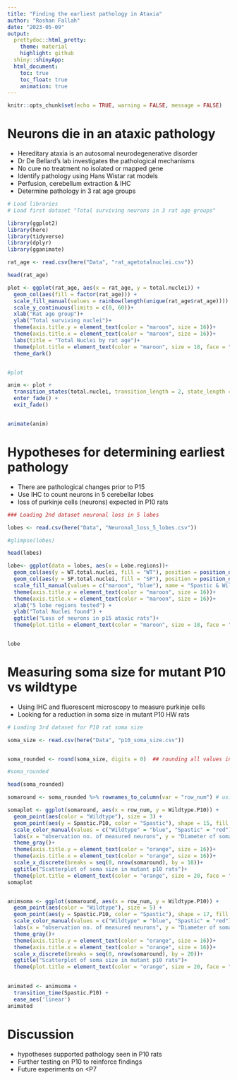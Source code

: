```yaml
---
title: "Finding the earliest pathology in Ataxia"
author: "Roshan Fallah"
date: "2023-05-09"
output:
  prettydoc::html_pretty:
    theme: material
    highlight: github
  shiny::shinyApp:
  html_document:
    toc: true
    toc_float: true   
    animation: true
---
```


```r
knitr::opts_chunk$set(echo = TRUE, warning = FALSE, message = FALSE)
```

# Neurons die in an ataxic pathology 

- Hereditary ataxia is an autosomal neurodegenerative disorder
- Dr De Bellard's lab investigates the pathological mechanisms
- No cure no treatment no isolated or mapped gene
- Identify pathology using Hans Wistar rat models
- Perfusion, cerebellum extraction & IHC
- Determine pathology in 3 rat age groups

```r
# Load libraries
# Load first dataset "Total surviving neurons in 3 rat age groups"

library(ggplot2)
library(here)
library(tidyverse)
library(dplyr)
library(gganimate)
```


```r
rat_age <- read.csv(here("Data", "rat_agetotalnuclei.csv"))

head(rat_age)
```


```r


plot <- ggplot(rat_age, aes(x = rat_age, y = total.nuclei)) +
  geom_col(aes(fill = factor(rat_age))) +
  scale_fill_manual(values = rainbow(length(unique(rat_age$rat_age)))) +
  scale_y_continuous(limits = c(0, 60))+
  xlab("Rat age group")+
  ylab("Total surviving nuclei")+
  theme(axis.title.y = element_text(color = "maroon", size = 16))+
  theme(axis.title.x = element_text(color = "maroon", size = 16))+
  labs(title = "Total Nuclei by rat age")+
  theme(plot.title = element_text(color = "maroon", size = 18, face = "bold"))+
  theme_dark()


#plot

anim <- plot +
  transition_states(total.nuclei, transition_length = 2, state_length = 1) +
  enter_fade() +
  exit_fade()


animate(anim)  

```


# Hypotheses for determining earliest pathology

- There are pathological changes prior to P15
- Use IHC to count neurons in 5 cerebellar lobes
- loss of purkinje cells (neurons) expected in P10 rats 

```r

### Loading 2nd dataset neuronal loss in 5 lobes

lobes <- read.csv(here("Data", "Neuronal_loss_5_lobes.csv"))

#glimpse(lobes)

head(lobes)

lobe<- ggplot(data = lobes, aes(x = Lobe.regions))+
  geom_col(aes(y = WT.total.nuclei, fill = "WT"), position = position_dodge(width = 0.9)) +
  geom_col(aes(y = SP.total.nuclei, fill = "SP"), position = position_dodge(width = 0.9)) +
  scale_fill_manual(values = c("maroon", "blue"), name = "Spastic & Wildtype") +
  theme(axis.title.y = element_text(color = "maroon", size = 16))+
  theme(axis.title.x = element_text(color = "maroon", size = 16))+
  xlab("5 lobe regions tested") +
  ylab("Total Nuclei found") +
  ggtitle("Loss of neurons in p15 ataxic rats")+
  theme(plot.title = element_text(color = "maroon", size = 18, face = "bold"))


lobe

```


# Measuring soma size for mutant P10 vs wildtype

- Using IHC and fluorescent microscopy to measure purkinje cells
- Looking for a reduction in soma size in mutant P10 HW rats


```r

# Loading 3rd dataset for P10 rat soma size

soma_size <- read.csv(here("Data", "p10_soma_size.csv"))


soma_rounded <- round(soma_size, digits = 0)  ## rounding all values in both columns

#soma_rounded

head(soma_rounded)

somaround <- soma_rounded %>% rownames_to_column(var = "row_num") # using dplyr to add column with row numbers

somaplot <- ggplot(somaround, aes(x = row_num, y = Wildtype.P10)) + 
  geom_point(aes(color = "Wildtype"), size = 3) + 
  geom_point(aes(y = Spastic.P10, color = "Spastic"), shape = 15, fill = "red", size = 4) +
  scale_color_manual(values = c("Wildtype" = "blue", "Spastic" = "red")) +
  labs(x = "observation no. of measured neurons", y = "Diameter of soma (μm)", color = "red")+
  theme_gray()+
  theme(axis.title.y = element_text(color = "orange", size = 16))+
  theme(axis.title.x = element_text(color = "orange", size = 16))+
  scale_x_discrete(breaks = seq(0, nrow(somaround), by = 18))+
  ggtitle("Scatterplot of soma size in mutant p10 rats")+
  theme(plot.title = element_text(color = "orange", size = 20, face = "bold"))
somaplot


animsoma <- ggplot(somaround, aes(x = row_num, y = Wildtype.P10)) + 
  geom_point(aes(color = "Wildtype"), size = 5) + 
  geom_point(aes(y = Spastic.P10, color = "Spastic"), shape = 17, fill = "red", size = 7) +
  scale_color_manual(values = c("Wildtype" = "blue", "Spastic" = "red")) +
  labs(x = "observation no. of measured neurons", y = "Diameter of soma (μm)", color = "red") +
  theme_gray()+
  theme(axis.title.y = element_text(color = "orange", size = 16))+
  theme(axis.title.x = element_text(color = "orange", size = 16))+
  scale_x_discrete(breaks = seq(0, nrow(somaround), by = 20))+
  ggtitle("Scatterplot of soma size in mutant p10 rats")+
  theme(plot.title = element_text(color = "orange", size = 20, face = "bold"))
  

animated <- animsoma +
  transition_time(Spastic.P10) +
  ease_aes('linear')
animated


```

# Discussion

- hypotheses supported pathology seen in P10 rats
- Further testing on P10 to reinforce findings
- Future experiments on <P7